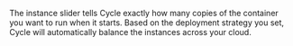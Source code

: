 The instance slider tells Cycle exactly how many copies of the container you want to run when it starts. Based on the deployment strategy you set, Cycle will automatically balance the instances across your cloud.